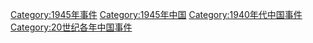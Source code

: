 [[Category:1945年事件|Category:1945年事件]]
[[Category:1945年中国|Category:1945年中国]]
[[Category:1940年代中国事件|Category:1940年代中国事件]]
[[Category:20世纪各年中国事件|Category:20世纪各年中国事件]]
